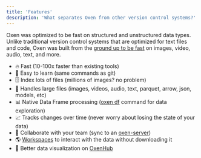 ```yaml
---
title: 'Features'
description: 'What separates Oxen from other version control systems?'
---
```


Oxen was optimized to be fast on structured and unstructured data types. Unlike traditional version control systems that are optimized for text files and code, Oxen was built from the [ground up to be fast](/concepts/performance) on images, video, audio, text, and more.

* 🔥 Fast (10-100x faster than existing tools)
* 🧠 Easy to learn (same commands as git)
* 🗄️ Index lots of files (millions of images? no problem)
* 🎥 Handles large files (images, videos, audio, text, parquet, arrow, json, models, etc)
* 📊 Native Data Frame processing ([oxen df](/concepts/data-frames) command for data exploration)
* 📈 Tracks changes over time (never worry about losing the state of your data)
* 🤝 Collaborate with your team (sync to an [oxen-server](/getting-started/oxen-server))
* 🌎 [Workspaces](/concepts/workspace) to interact with the data without downloading it
* 👀 Better data visualization on [OxenHub](https://oxen.ai)
